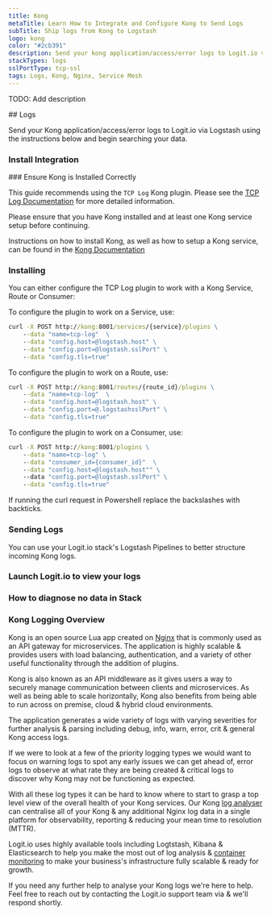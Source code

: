 ```yaml
---
title: Kong
metaTitle: Learn How to Integrate and Configure Kong to Send Logs
subTitle: Ship logs from Kong to Logstash
logo: kong
color: "#2cb391"
description: Send your kong application/access/error logs to Logit.io via Logstash using the instructions below and begin searching your data
stackTypes: logs
sslPortType: tcp-ssl
tags: Logs, Kong, Nginx, Service Mesh
---
```


TODO: Add description

<Steps>
  ## Logs

  Send your Kong application/access/error logs to Logit.io via Logstash using the instructions below and begin searching your data.
  
  ### Install Integration
  <InstallIntegration/>
### Ensure Kong is Installed Correctly

This guide recommends using the `TCP Log` Kong plugin. Please see the [TCP Log Documentation](https://docs.konghq.com/hub/kong-inc/tcp-log/) for more detailed information.
        
Please ensure that you have Kong installed and at least one Kong service setup before continuing.

Instructions on how to install Kong, as well as how to setup a Kong service, can be found in the [Kong Documentation](https://docs.konghq.com/)

### Installing

You can either configure the TCP Log plugin to work with a Kong Service, Route or Consumer:
        
To configure the plugin to work on a Service, use:

```cmd copy
curl -X POST http://kong:8001/services/{service}/plugins \
    --data "name=tcp-log"  \
    --data "config.host=@logstash.host" \
    --data "config.port=@logstash.sslPort" \
    --data "config.tls=true"        
```

To configure the plugin to work on a Route, use:

```cmd copy
curl -X POST http://kong:8001/routes/{route_id}/plugins \
    --data "name=tcp-log"  \
    --data "config.host=@logstash.host" \
    --data "config.port=@.logstashsslPort" \
    --data "config.tls=true"        
```

To configure the plugin to work on a Consumer, use:

```cmd copy
curl -X POST http://kong:8001/plugins \
    --data "name=tcp-log" \
    --data "consumer_id={consumer_id}"  \
    --data "config.host=@logstash.host"" \
    --data "config.port=@logstash.sslPort" \
    --data "config.tls=true"            
```

If running the curl request in Powershell replace the backslashes with backticks.

### Sending Logs

You can use your Logit.io stack's Logstash Pipelines to better structure incoming Kong logs.

<EditPipeline/>

### Launch Logit.io to view your logs
<LaunchStack utmMedium="logs" utmCampaign="kong" source="kong" />

### How to diagnose no data in Stack

<DiagnoseNoData />
</Steps>

### Kong Logging Overview

Kong is an open source Lua app created on [Nginx](/integrations/log-management/applications/nginx) that 
is commonly used as an API gateway for microservices. The application is highly scalable & 
provides users with load balancing, authentication, and a variety of other useful 
functionality through the addition of plugins.

Kong is also known as an API middleware as it gives users a way to securely manage 
communication between clients and microservices. As well as being able to scale 
horizontally, Kong also benefits from being able to run across on premise, 
cloud & hybrid cloud environments.

The application generates a wide variety of logs with varying severities for further 
analysis & parsing including debug, info, warn, error, crit & general Kong access logs.

If we were to look at a few of the priority logging types we would want to 
focus on warning logs to spot any early issues we can get ahead of, error logs 
to observe at what rate they are being created & critical logs to 
discover why Kong may not be functioning as expected.

With all these log types it can be hard to know where to start to grasp a top 
level view of the overall health of your Kong services. Our 
Kong [log analyser](https://logit.io/solutions/analysis/log-analysis) can centralise 
all of your Kong & any additional Nginx log data in a single platform for observability, 
reporting & reducing your mean time to resolution (MTTR).

Logit.io uses highly available tools including Logtstash, Kibana & Elasticsearch to 
help you make the most out of log analysis & [container monitoring](https://logit.io/solutions/monitoring/container-monitoring/) to 
make your business's infrastructure fully scalable & ready for growth. 

If you need any further help to analyse your Kong logs we're here to help. 
Feel free to reach out by contacting the Logit.io support 
team via <IntercomButton text="live chat"/> & we'll respond shortly.